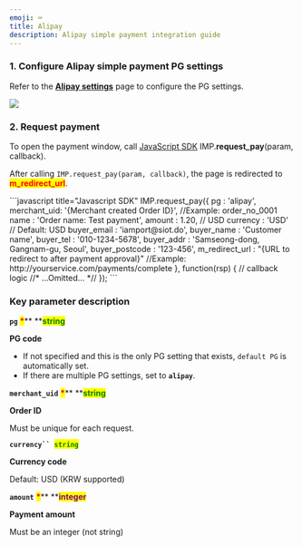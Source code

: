 ```yaml
---
emoji: ⌨
title: Alipay
description: Alipay simple payment integration guide
---
```





### 1. Configure Alipay simple payment PG settings

Refer to the [**Alipay settings**](../../ready/2.-pg/pg/undefined-5.md) page to configure the PG settings.

![](</gitbook-assets/en/screenshot 2022-06-03 6.30.01.png>)

### 2. Request payment

To open the payment window, call [JavaScript SDK](../../sdk/javascript-sdk/) IMP.**request\_pay**(param, callback).

After calling `IMP.request_pay(param, callback)`, the page is redirected to <mark style="color:red;">**m\_redirect\_url**</mark>.

<Tabs>
<Tab title="General payment request">
```javascript title="Javascript SDK"
IMP.request_pay({
    pg : 'alipay',
    merchant_uid: '{Merchant created Order ID}', //Example: order_no_0001
    name : 'Order name: Test payment',
    amount : 1.20, // USD
    currency : 'USD' // Default: USD
    buyer_email : 'iamport@siot.do',
    buyer_name : 'Customer name',
    buyer_tel : '010-1234-5678',
    buyer_addr : 'Samseong-dong, Gangnam-gu, Seoul',
    buyer_postcode : '123-456',
    m_redirect_url : "{URL to redirect to after payment approval}" //Example: http://yourservice.com/payments/complete
}, function(rsp) { // callback logic
	//* ...Omitted... *//
});
```


####

### Key parameter description

**`pg`** <mark style="color:red;">**\***</mark>**  **<mark style="color:green;">**s**</mark><mark style="color:green;">**tring**</mark>

**PG code**

* If not specified and this is the only PG setting that exists, `default PG` is automatically set.
* If there are multiple PG settings, set to **`alipay`**.



**`merchant_uid`** <mark style="color:red;">**\***</mark>** **<mark style="color:green;">**s**</mark><mark style="color:green;">**tring**</mark>

**Order ID**

Must be unique for each request.



**`currency`` `**<mark style="color:green;">**`string`**</mark>

**Currency code**&#x20;

Default: USD (KRW supported)



**`amount`** <mark style="color:red;">**\***</mark>** **<mark style="color:purple;">**integer**</mark>

**Payment amount**

Must be an integer (not string)

</Tab>
</Tabs>
